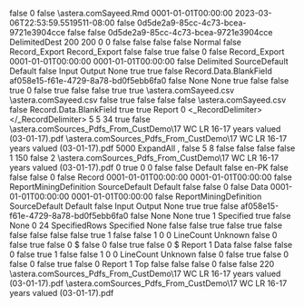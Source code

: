 ﻿<?xml version="1.0" encoding="utf-8"?>
<UdDocument xmlns:xsi="http://www.w3.org/2001/XMLSchema-instance" xmlns:xsd="http://www.w3.org/2001/XMLSchema" ProductVersion="10.2.0.46">
  <IsFolder>false</IsFolder>
  <Id>0</Id>
  <IsNewRecord>false</IsNewRecord>
  <Name>\\astera.com\share\general\Sadia Sayeed\FieldVerification\BlankFieldFollowedByCharacter.Rmd</Name>
  <Description />
  <CreateDtTm>0001-01-01T00:00:00</CreateDtTm>
  <UpdateDtTm>2023-03-06T22:53:59.5519511-08:00</UpdateDtTm>
  <PublishToCatalog>false</PublishToCatalog>
  <ExportTables>
    <FlowDocumentItemAction>
      <ActionProperties>
        <UniqueId>0d5de2a9-85cc-4c73-bcea-9721e3904cce</UniqueId>
        <DocumentItemData>
          <SharingConnection>false</SharingConnection>
          <ShareConnectionInstanceAmongDestinations>false</ShareConnectionInstanceAmongDestinations>
        </DocumentItemData>
        <ActionId>0d5de2a9-85cc-4c73-bcea-9721e3904cce</ActionId>
        <SharedItemPath>
          <Path />
          <UncPath />
        </SharedItemPath>
        <ActionTemplateName>DelimitedDest</ActionTemplateName>
        <NodeBounds>
          <NormalBounds>
            <Height>200</Height>
            <Width>200</Width>
            <X>0</X>
            <Y>0</Y>
            <IsExpanded>false</IsExpanded>
            <IsSorted>false</IsSorted>
          </NormalBounds>
        </NodeBounds>
        <IsSkip>false</IsSkip>
        <IsHidden>false</IsHidden>
        <SourceActionRole>Normal</SourceActionRole>
        <DoNotPushdown>false</DoNotPushdown>
        <Name>Record_Export</Name>
      </ActionProperties>
      <DataflowItemDataDestinationDelimited>
        <Name>Record_Export</Name>
        <IsShared>false</IsShared>
        <AutoLog>false</AutoLog>
        <ISupportUniqueHeaders>true</ISupportUniqueHeaders>
        <Layout xsi:type="DelimitedLayout" IsHierarchicalFile="false">
          <IsFolder>false</IsFolder>
          <Id>0</Id>
          <IsNewRecord>false</IsNewRecord>
          <Name>Record_Export</Name>
          <Description />
          <CreateDtTm>0001-01-01T00:00:00</CreateDtTm>
          <UpdateDtTm>0001-01-01T00:00:00</UpdateDtTm>
          <IsSharedLayout>false</IsSharedLayout>
          <LayoutBuildingOptions>
            <RecordType>Delimited</RecordType>
            <LayoutBuildingDefaultMode>SourceDefault</LayoutBuildingDefaultMode>
            <LayoutBuildingProcess>Default</LayoutBuildingProcess>
          </LayoutBuildingOptions>
          <SuppressLayoutBuilding>false</SuppressLayoutBuilding>
          <Fields>
            <DelimitedLayoutField MaxFieldLengthInLayoutBuilding="0" MaxNumericValueInLayoutBuilding="0" MaxDecimalPlacesInLayoutBuilding="0" Length="0" DataType="String" IsPrimaryKey="false" Header="BlankField" Index="0" AllowsNull="true" IsDependent="false" IsCategorical="false" IsIncluded="true" IsFormulaField="false" IsTimeVariable="false" IsResponseVariable="false" TimeSeriesXReg="false" IsOrdinal="false" IsLagVariable="false" TimeSeriesNullTreatment="None" Name="BlankField">
              <FieldRoles>Input Output</FieldRoles>
              <RegressionType>None</RegressionType>
              <IsInput>true</IsInput>
              <IsOutput>true</IsOutput>
              <IsVariable>false</IsVariable>
              <SourceFieldPath>Record.Data.BlankField</SourceFieldPath>
              <UniqueId>af058e15-f61e-4729-8a78-bd0f5ebb6fa0</UniqueId>
              <HasCollections>false</HasCollections>
              <CompositeType>None</CompositeType>
              <CompositeComponentType>None</CompositeComponentType>
              <IsDataValidationEnabled>true</IsDataValidationEnabled>
            </DelimitedLayoutField>
          </Fields>
          <Children />
          <Referenced />
          <ValidationRules />
          <IsWebServerLogFile>false</IsWebServerLogFile>
          <DefaultReaderOptions EndRecord="0" StartRecord="0" BooleanFormatToUse="" CaseInsensitiveHeaderMatch="true" ColumnMatching="UseFieldSequence" DateFormatToUse="" Encoding="utf-8" HeaderRowCount="1" IgnoreExtraFields="true" IgnoreLastRow="false" IntegerFormatToUse="" MakeAllFieldsAsStringInBuildLayout="false" MissingFieldsOK="false" NumberOfRecordsToReadForLayoutBuilding="5000" PreparserFilterType="ProcessAll" RealFormatToUse="" SkipFirstNRecords="0" SkipNullRecords="true" TreatEmptyStringAsNull="true" TrimStrings="true" UseParallelReader="true" FirstRowContainsHeaders="true" AllowAlternateHeaders="false" FilePath="" PartitionFile="false" UseMemoryMappedFile="false" PartitionCount="1" AllowRecordDelimiterInsideField="false" FieldDelimiterString="&lt;Comma&gt;" RecordDelimiter="&#xD;&#xA;" QuoteChar="34">
            <FilterRules />
            <DeleteFileWhenDone>false</DeleteFileWhenDone>
            <PreparserFilterRegularExpression />
            <UseParallelStream>true</UseParallelStream>
            <FilePathResolved>
              <Path />
              <UncPath />
            </FilePathResolved>
            <SkipFirstNBytes>0</SkipFirstNBytes>
            <HierarchyDefinitionPath>
              <Path />
              <UncPath />
            </HierarchyDefinitionPath>
            <ProcessOnlyRecordsStartingWith />
          </DefaultReaderOptions>
          <DefaultWriterOptions Encoding="utf-8" MaintainOriginalSequenceForWriting="true" OmitBOM="false" FirstRowContainsHeaders="true" FilePath="\\astera.com\share\general\Sadia Sayeed\FieldVerification\test.csv" Append="false" NullText="" NumberOfRecordsToReadForLayoutBuilding="5000" AlwaysWriteQuoteChar="false" FieldDelimiter="," FieldEscapeType="SurroundWithQualifier" QuoteChar="34" QuoteEscape="0" RecordDelimiter="&#xD;&#xA;" NoDelimeter="false" FieldDelimiterString="&lt;Comma&gt;">
            <CheckDuplicateKeyValues>false</CheckDuplicateKeyValues>
            <CheckForNulls>true</CheckForNulls>
            <WriteNullStringAsEmptyString>false</WriteNullStringAsEmptyString>
            <WriteNullNumericValuesAsZeros>false</WriteNullNumericValuesAsZeros>
            <DoNotProcessRecordsWithErrors>true</DoNotProcessRecordsWithErrors>
            <FilterRules />
            <WriteTraceEntries>true</WriteTraceEntries>
            <FilePathResolved>
              <Path>\\astera.com\share\general\Sadia Sayeed\FieldVerification\test.csv</Path>
              <UncPath>\\astera.com\share\general\Sadia Sayeed\FieldVerification\test.csv</UncPath>
            </FilePathResolved>
          </DefaultWriterOptions>
          <HierarchicalProperties>
            <IsCaseSensitive>false</IsCaseSensitive>
          </HierarchicalProperties>
        </Layout>
        <DoNotProcessRecordsWithErrors>true</DoNotProcessRecordsWithErrors>
        <ClearIncomingRecordErrors>false</ClearIncomingRecordErrors>
        <DoNotOverwriteDefaultsWithNullValues>false</DoNotOverwriteDefaultsWithNullValues>
        <WriteToUniqueFiles>false</WriteToUniqueFiles>
        <FilePath>\\astera.com\share\general\Sadia Sayeed\FieldVerification\test.csv</FilePath>
        <WriteToMultipleFiles>false</WriteToMultipleFiles>
        <SourceFieldPaths>
          <string>Record.Data.BlankField</string>
        </SourceFieldPaths>
        <UsesSourceFieldPaths>true</UsesSourceFieldPaths>
        <ExportMode>true</ExportMode>
        <FilterExpression />
      </DataflowItemDataDestinationDelimited>
    </FlowDocumentItemAction>
  </ExportTables>
  <Options>
    <ContentType>Report</ContentType>
    <FontSize>0</FontSize>
    <_RecordDelimiter>&#xD;
</_RecordDelimiter>
    <AddSpaceBetweenExcelColumns>5</AddSpaceBetweenExcelColumns>
    <NumberOfBlankLinesForExcelEof>5</NumberOfBlankLinesForExcelEof>
    <QuoteChar>34</QuoteChar>
    <DateFormats />
    <PatternsCaseSensitive>true</PatternsCaseSensitive>
    <Looping>false</Looping>
    <SourceDirectoryForLooping>
      <Path />
      <UncPath />
    </SourceDirectoryForLooping>
    <SampleFilePath>
      <Path>\\astera.com\share\general\Usman\Report Sources\All_Pdfs_From_CustDemo\17 WC LR 16-17 years valued (03-01-17).pdf</Path>
      <UncPath>\\astera.com\share\general\Usman\Report Sources\All_Pdfs_From_CustDemo\17 WC LR 16-17 years valued (03-01-17).pdf</UncPath>
    </SampleFilePath>
    <SampleLineCount>5000</SampleLineCount>
    <OutliningType>ExpandAll</OutliningType>
    <FieldDelimiter>,</FieldDelimiter>
    <RecordDelimiter>&#xD;
</RecordDelimiter>
    <RemoveBlankLines>false</RemoveBlankLines>
    <BlankLinesForEof>5</BlankLinesForEof>
    <TabSize>8</TabSize>
    <PdfOptions>
      <NeedsOCR>false</NeedsOCR>
      <ShowOCRPanel>false</ShowOCRPanel>
      <IsNewlyLoaded>false</IsNewlyLoaded>
      <ConvertingOCR>false</ConvertingOCR>
      <OCRScaleFactor>1</OCRScaleFactor>
      <MinPPI>150</MinPPI>
      <RefreshOnNextRun>false</RefreshOnNextRun>
      <OCRResolution>2</OCRResolution>
      <PreviousReportPath>\\astera.com\share\general\Usman\Report Sources\All_Pdfs_From_CustDemo\17 WC LR 16-17 years valued (03-01-17).pdf</PreviousReportPath>
      <ScalingFactor>0</ScalingFactor>
      <MaintainOriginalLayout>true</MaintainOriginalLayout>
      <StartPage>0</StartPage>
      <EndPage>0</EndPage>
      <filterPages>false</filterPages>
      <IsValidFilterString>false</IsValidFilterString>
      <OwnerPassword />
      <UserPassword />
    </PdfOptions>
    <ReportStyle>Default</ReportStyle>
    <MaintainLocale>false</MaintainLocale>
    <Culture>en-PK</Culture>
    <CalculateFields>false</CalculateFields>
    <checkBoxUseOcr>false</checkBoxUseOcr>
  </Options>
  <ReportLayout IsHierarchicalFile="false">
    <IsFolder>false</IsFolder>
    <Id>0</Id>
    <IsNewRecord>false</IsNewRecord>
    <Name>Record</Name>
    <Description />
    <CreateDtTm>0001-01-01T00:00:00</CreateDtTm>
    <UpdateDtTm>0001-01-01T00:00:00</UpdateDtTm>
    <IsSharedLayout>false</IsSharedLayout>
    <LayoutBuildingOptions>
      <RecordType>ReportMiningDefinition</RecordType>
      <LayoutBuildingDefaultMode>SourceDefault</LayoutBuildingDefaultMode>
      <LayoutBuildingProcess>Default</LayoutBuildingProcess>
    </LayoutBuildingOptions>
    <SuppressLayoutBuilding>false</SuppressLayoutBuilding>
    <Fields />
    <Children />
    <Referenced>
      <BaseLayout xsi:type="ReportLayout" IsHierarchicalFile="false">
        <IsFolder>false</IsFolder>
        <Id>0</Id>
        <IsNewRecord>false</IsNewRecord>
        <Name>Data</Name>
        <Description />
        <CreateDtTm>0001-01-01T00:00:00</CreateDtTm>
        <UpdateDtTm>0001-01-01T00:00:00</UpdateDtTm>
        <IsSharedLayout>false</IsSharedLayout>
        <LayoutBuildingOptions>
          <RecordType>ReportMiningDefinition</RecordType>
          <LayoutBuildingDefaultMode>SourceDefault</LayoutBuildingDefaultMode>
          <LayoutBuildingProcess>Default</LayoutBuildingProcess>
        </LayoutBuildingOptions>
        <SuppressLayoutBuilding>false</SuppressLayoutBuilding>
        <Fields>
          <ReportLayoutField MaxFieldLengthInLayoutBuilding="0" MaxNumericValueInLayoutBuilding="0" MaxDecimalPlacesInLayoutBuilding="0" Length="2" DataType="String" IsPrimaryKey="false" Header="FIELD_3" Index="0" AllowsNull="true" IsDependent="false" IsCategorical="false" IsIncluded="true" IsFormulaField="false" IsTimeVariable="false" IsResponseVariable="false" TimeSeriesXReg="false" IsOrdinal="false" IsLagVariable="false" TimeSeriesNullTreatment="None" Name="BlankField">
            <FieldRoles>Input Output</FieldRoles>
            <RegressionType>None</RegressionType>
            <IsInput>true</IsInput>
            <IsOutput>true</IsOutput>
            <IsVariable>false</IsVariable>
            <UniqueId>af058e15-f61e-4729-8a78-bd0f5ebb6fa0</UniqueId>
            <HasCollections>false</HasCollections>
            <CompositeType>None</CompositeType>
            <CompositeComponentType>None</CompositeComponentType>
            <IsDataValidationEnabled>true</IsDataValidationEnabled>
            <LineCount>1</LineCount>
            <PositionType>Specified</PositionType>
            <CaseSensitiveMatch>true</CaseSensitiveMatch>
            <RegularExpressionMatch>false</RegularExpressionMatch>
            <FieldLabelPosition>None</FieldLabelPosition>
            <StartLine>0</StartLine>
            <StartColumn>24</StartColumn>
            <VerticalSizeType>SpecifiedRows</VerticalSizeType>
            <LengthType>Specified</LengthType>
            <ValueIfNull>None</ValueIfNull>
            <RemoveTextQualifier>false</RemoveTextQualifier>
            <RemoveExtraSpacesInsideText>false</RemoveExtraSpacesInsideText>
            <RemoveLeadingSpaces>true</RemoveLeadingSpaces>
            <SpecificCharactersToBeRemoved />
            <RemoveSpecificCharacters>false</RemoveSpecificCharacters>
            <RemoveTrailingSpaces>true</RemoveTrailingSpaces>
            <RemoveAllwhiteSpaces>false</RemoveAllwhiteSpaces>
            <RemovePunctuations>false</RemovePunctuations>
            <IsCalculated>false</IsCalculated>
            <IgnoreFieldVerificationLeft>false</IgnoreFieldVerificationLeft>
            <IgnoreFieldVerificationRight>false</IgnoreFieldVerificationRight>
          </ReportLayoutField>
        </Fields>
        <Children />
        <Referenced />
        <ValidationRules />
        <autoLayoutFields>
          <RegionContainsHeader>true</RegionContainsHeader>
          <HeaderSpanOver>1</HeaderSpanOver>
          <IsAutoGenerated>false</IsAutoGenerated>
          <IsAutoCreateField>false</IsAutoCreateField>
          <NoOfSelectedLines>1</NoOfSelectedLines>
          <RegionNumber>0</RegionNumber>
          <StartingLineNumber>0</StartingLineNumber>
          <PreservedFieldNameIndexes />
          <PreservedFieldNames />
        </autoLayoutFields>
        <EndType>LineCount</EndType>
        <RegionFormat>Unknown</RegionFormat>
        <Patterns>
          <LinePatternBase xsi:type="LinePattern">
            <IsCaseSensitiveMatch>false</IsCaseSensitiveMatch>
            <ApplyToLine>0</ApplyToLine>
            <IsRegEx>false</IsRegEx>
            <FloatFields>true</FloatFields>
            <IsFloatingPattern>false</IsFloatingPattern>
            <LineLength>0</LineLength>
            <PatternText>                                                                     $                                                                                                                                                      </PatternText>
          </LinePatternBase>
        </Patterns>
        <Pattern xsi:type="LinePattern">
          <IsCaseSensitiveMatch>false</IsCaseSensitiveMatch>
          <ApplyToLine>0</ApplyToLine>
          <IsRegEx>false</IsRegEx>
          <FloatFields>true</FloatFields>
          <IsFloatingPattern>false</IsFloatingPattern>
          <LineLength>0</LineLength>
          <PatternText>                                                                     $                                                                                                                                                      </PatternText>
        </Pattern>
        <ContentType>Report</ContentType>
        <LineCount>1</LineCount>
        <RegionType>Data</RegionType>
        <IsContainer>false</IsContainer>
        <IsOverlappedContainer>false</IsOverlappedContainer>
        <FieldPositionsMayBeOff>false</FieldPositionsMayBeOff>
        <patternRegionEnd />
        <MaxFieldStartAdjustment>0</MaxFieldStartAdjustment>
        <IsMultiColumnRegion>false</IsMultiColumnRegion>
        <RegionColumnStarts />
      </BaseLayout>
    </Referenced>
    <ValidationRules />
    <autoLayoutFields>
      <RegionContainsHeader>true</RegionContainsHeader>
      <HeaderSpanOver>1</HeaderSpanOver>
      <IsAutoGenerated>false</IsAutoGenerated>
      <IsAutoCreateField>false</IsAutoCreateField>
      <NoOfSelectedLines>1</NoOfSelectedLines>
      <RegionNumber>0</RegionNumber>
      <StartingLineNumber>0</StartingLineNumber>
      <PreservedFieldNameIndexes />
      <PreservedFieldNames />
    </autoLayoutFields>
    <EndType>LineCount</EndType>
    <RegionFormat>Unknown</RegionFormat>
    <Patterns>
      <LinePatternBase xsi:type="LinePattern">
        <IsCaseSensitiveMatch>false</IsCaseSensitiveMatch>
        <ApplyToLine>0</ApplyToLine>
        <IsRegEx>false</IsRegEx>
        <FloatFields>true</FloatFields>
        <IsFloatingPattern>false</IsFloatingPattern>
        <LineLength>0</LineLength>
        <PatternText />
      </LinePatternBase>
    </Patterns>
    <Pattern xsi:type="LinePattern">
      <IsCaseSensitiveMatch>false</IsCaseSensitiveMatch>
      <ApplyToLine>0</ApplyToLine>
      <IsRegEx>false</IsRegEx>
      <FloatFields>true</FloatFields>
      <IsFloatingPattern>false</IsFloatingPattern>
      <LineLength>0</LineLength>
      <PatternText />
    </Pattern>
    <ContentType>Report</ContentType>
    <LineCount>1</LineCount>
    <RegionType>Top</RegionType>
    <IsContainer>false</IsContainer>
    <IsOverlappedContainer>false</IsOverlappedContainer>
    <FieldPositionsMayBeOff>false</FieldPositionsMayBeOff>
    <patternRegionEnd />
    <MaxFieldStartAdjustment>0</MaxFieldStartAdjustment>
    <IsMultiColumnRegion>false</IsMultiColumnRegion>
    <RegionColumnStarts />
  </ReportLayout>
  <SuppressTransaction>false</SuppressTransaction>
  <MaxLineLength>220</MaxLineLength>
  <SampleFilePath>
    <Path>\\astera.com\share\general\Usman\Report Sources\All_Pdfs_From_CustDemo\17 WC LR 16-17 years valued (03-01-17).pdf</Path>
    <UncPath>\\astera.com\share\general\Usman\Report Sources\All_Pdfs_From_CustDemo\17 WC LR 16-17 years valued (03-01-17).pdf</UncPath>
  </SampleFilePath>
</UdDocument>